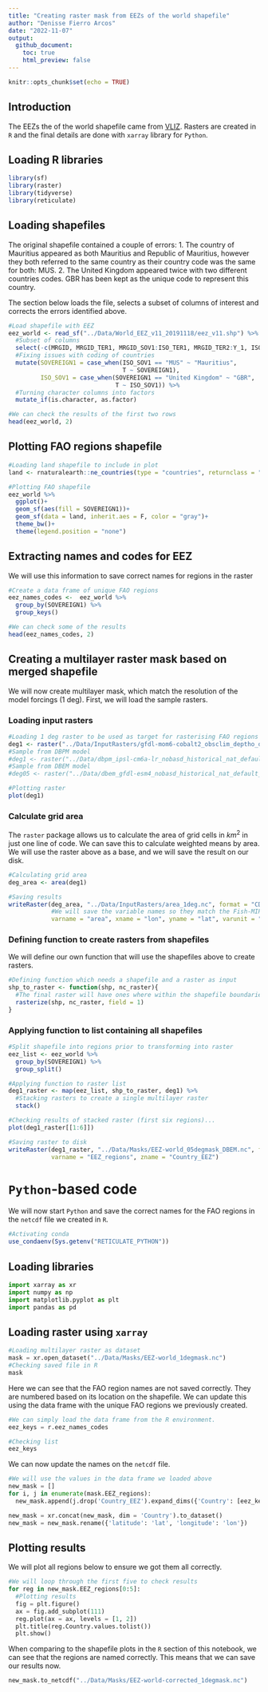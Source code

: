 ```yaml
---
title: "Creating raster mask from EEZs of the world shapefile"
author: "Denisse Fierro Arcos"
date: "2022-11-07"
output: 
  github_document:
    toc: true
    html_preview: false
---
```


```r
knitr::opts_chunk$set(echo = TRUE)
```

## Introduction

The EEZs the of the world shapefile came from [VLIZ](https://doi.org/10.14284/386). Rasters are created in `R` and the final details are done with `xarray` library for `Python`.

## Loading R libraries

```r
library(sf)
library(raster)
library(tidyverse)
library(reticulate)
```

## Loading shapefiles
The original shapefile contained a couple of errors:
1. The country of Mauritius appeared as both Mauritius and Republic of Mauritius, however they both referred to the same country as their country code was the same for both: MUS.
2. The United Kingdom appeared twice with two different countries codes. GBR has been kept as the unique code to represent this country.
  
The section below loads the file, selects a subset of columns of interest and corrects the errors identified above.

```r
#Load shapefile with EEZ
eez_world <- read_sf("../Data/World_EEZ_v11_20191118/eez_v11.shp") %>%
  #Subset of columns
  select(-c(MRGID, MRGID_TER1, MRGID_SOV1:ISO_TER1, MRGID_TER2:Y_1, ISO_SOV2:UN_TER3)) %>% 
  #Fixing issues with coding of countries
  mutate(SOVEREIGN1 = case_when(ISO_SOV1 == "MUS" ~ "Mauritius",
                                T ~ SOVEREIGN1),
         ISO_SOV1 = case_when(SOVEREIGN1 == "United Kingdom" ~ "GBR",
                              T ~ ISO_SOV1)) %>% 
  #Turning character columns into factors
  mutate_if(is.character, as.factor)

#We can check the results of the first two rows
head(eez_world, 2)
```

## Plotting FAO regions shapefile
```r
#Loading land shapefile to include in plot
land <- rnaturalearth::ne_countries(type = "countries", returnclass = "sf")

#Plotting FAO shapefile
eez_world %>% 
  ggplot()+
  geom_sf(aes(fill = SOVEREIGN1))+
  geom_sf(data = land, inherit.aes = F, color = "gray")+
  theme_bw()+
  theme(legend.position = "none")
```

## Extracting names and codes for EEZ
We will use this information to save correct names for regions in the raster

```r
#Create a data frame of unique FAO regions
eez_names_codes <-  eez_world %>% 
  group_by(SOVEREIGN1) %>% 
  group_keys()

#We can check some of the results
head(eez_names_codes, 2)
```


## Creating a multilayer raster mask based on merged shapefile
We will now create multilayer mask, which match the resolution of the model forcings (1 deg). First, we will load the sample rasters.

### Loading input rasters
```r
#Loading 1 deg raster to be used as target for rasterising FAO regions
deg1 <- raster("../Data/InputRasters/gfdl-mom6-cobalt2_obsclim_deptho_onedeg_global_fixed.nc")
#Sample from DBPM model
#deg1 <- raster("../Data/dbpm_ipsl-cm6a-lr_nobasd_historical_nat_default_tcb_global_monthly_1850_2014.nc")[[1]]
#Sample from DBEM model
#deg05 <- raster("../Data/dbem_gfdl-esm4_nobasd_historical_nat_default_tcb_global_annual_1951_2014.nc")[[1]]

#Plotting raster
plot(deg1)
```
### Calculate grid area
The `raster` package allows us to calculate the area of grid cells in $km^2$ in just one line of code. We can save this to calculate weighted means by area. We will use the raster above as a base, and we will save the result on our disk.

```r
#Calculating grid area
deg_area <- area(deg1)

#Saving results
writeRaster(deg_area, "../Data/InputRasters/area_1deg.nc", format = "CDF", overwrite = T, 
            #We will save the variable names so they match the Fish-MIP models
            varname = "area", xname = "lon", yname = "lat", varunit = "km2")
```



### Defining function to create rasters from shapefiles
We will define our own function that will use the shapefiles above to create rasters.

```r
#Defining function which needs a shapefile and a raster as input
shp_to_raster <- function(shp, nc_raster){
  #The final raster will have ones where within the shapefile boundaries
  rasterize(shp, nc_raster, field = 1)
}

```

### Applying function to list containing all shapefiles

```r
#Split shapefile into regions prior to transforming into raster
eez_list <- eez_world %>% 
  group_by(SOVEREIGN1) %>% 
  group_split()

#Applying function to raster list
deg1_raster <- map(eez_list, shp_to_raster, deg1) %>% 
  #Stacking rasters to create a single multilayer raster
  stack()

#Checking results of stacked raster (first six regions)...
plot(deg1_raster[[1:6]])
```

```r
#Saving raster to disk
writeRaster(deg1_raster, "../Data/Masks/EEZ-world_05degmask_DBEM.nc", format = "CDF", overwrite = T,
            varname = "EEZ_regions", zname = "Country_EEZ")
```

# `Python`-based code
We will now start `Python` and save the correct names for the FAO regions in the `netcdf` file we created in `R`.

```r
#Activating conda
use_condaenv(Sys.getenv("RETICULATE_PYTHON"))
```
## Loading libraries

```python
import xarray as xr
import numpy as np
import matplotlib.pyplot as plt
import pandas as pd
```
## Loading raster using `xarray`
```python
#Loading multilayer raster as dataset
mask = xr.open_dataset("../Data/Masks/EEZ-world_1degmask.nc")
#Checking saved file in R
mask
```
Here we can see that the FAO region names are not saved correctly. They are numbered based on its location on the shapefile. We can update this using the data frame with the unique FAO regions we previously created.

```python
#We can simply load the data frame from the R environment.
eez_keys = r.eez_names_codes

#Checking list
eez_keys
```
We can now update the names on the `netcdf` file.

```python
#We will use the values in the data frame we loaded above
new_mask = []
for i, j in enumerate(mask.EEZ_regions):
  new_mask.append(j.drop('Country_EEZ').expand_dims({'Country': [eez_keys.SOVEREIGN1.iloc[i]]}))

new_mask = xr.concat(new_mask, dim = 'Country').to_dataset()
new_mask = new_mask.rename({'latitude': 'lat', 'longitude': 'lon'})

```
## Plotting results
We will plot all regions below to ensure we got them all correctly.
```python
#We will loop through the first five to check results
for reg in new_mask.EEZ_regions[0:5]:
  #Plotting results
  fig = plt.figure()
  ax = fig.add_subplot(111)
  reg.plot(ax = ax, levels = [1, 2])
  plt.title(reg.Country.values.tolist())
  plt.show()

```
When comparing to the shapefile plots in the `R` section of this notebook, we can see that the regions are named correctly. This means that we can save our results now.

```python
new_mask.to_netcdf("../Data/Masks/EEZ-world-corrected_1degmask.nc")
```


